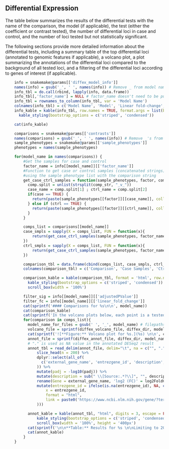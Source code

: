## Differential Expression

The table below summarizes the results of the differential tests with the name of the comparison, the model (if applicable), the test (either the coefficient or contrast tested), the number of differential loci in case and control, and the number of loci tested but not statistically significant.

The following sections provide more detailed information about the differential tests, including a summary table of the top differential loci (annotated to genomic features if applicable), a volcano plot, a plot summarizing the annotations of the differential loci compared to the background of all tested loci, and a filtering of the differential loci according to genes of interest (if applicable).

```r
    info = snakemake@params[['diffex_model_info']]
    names(info) = gsub('_', ' ', names(info)) # Remove _ from model names
    info_tbl = do.call(rbind, lapply(info, data.frame))
    info_tbl[,'factor_name'] = NULL # factor_name doesn't need to be put in report, used internally by Rscripts
    info_tbl = rownames_to_column(info_tbl, var = 'Model Name')
    colnames(info_tbl) = c('Model Name', 'Model', 'Linear fold-change', 'FDR')
    info_kable = kable(info_tbl, row.names = TRUE, format.args = list(big.mark = ',', scientific = FALSE)) %>%
      kable_styling(bootstrap_options = c('striped', 'condensed'))
```

```r
    cat(info_kable)
```

```r
    comparisons = snakemake@params[['contrasts']]
    names(comparisons) = gsub('_', ' ', names(info)) # Remove _'s from model names - consistent with info list above
    sample_phenotypes = snakemake@params[['sample_phenotypes']]
    phenotypes = names(sample_phenotypes)

    for(model_name in names(comparisons)) {
        #Get the samples for case and control
        factor_name = info[[model_name]][['factor_name']]
        #Function to get case or control samples (concatenated strings)
        #using the sample phenotype list with the comparison string
        get_case_ctrl_samples = function(sample_phenotypes, factor, comp_str, case = FALSE, ctrl = FALSE){
          comp.split = unlist(strsplit(comp_str, "_v_"))
          case_name = comp.split[1] ; ctrl_name = comp.split[2]
          if(case == TRUE) {
            return(paste(sample_phenotypes[[factor]][[case_name]], collapse='<br>'))
          } else if (ctrl == TRUE) {
            return(paste(sample_phenotypes[[factor]][[ctrl_name]], collapse='<br>'))
          }
        }

        comps_list = comparisons[[model_name]]
        case_smpls = sapply(X = comps_list, FUN = function(x){
            return(get_case_ctrl_samples(sample_phenotypes, factor_name, x, case = TRUE))
        })
        ctrl_smpls = sapply(X = comps_list, FUN = function(x){
            return(get_case_ctrl_samples(sample_phenotypes, factor_name, x, ctrl = TRUE))
        })

        comparison_tbl = data.frame(cbind(comps_list, case_smpls, ctrl_smpls))
        colnames(comparison_tbl) = c('Comparison', 'Case Samples', 'Ctrl Samples')

        comparison_kable = kable(comparison_tbl, format = 'html', row.names = FALSE, escape = FALSE, format.args = list(big.mark = ',', scientific = FALSE)) %>%
          kable_styling(bootstrap_options = c('striped', 'condensed')) %>%
          scroll_box(width = '100%')

        filter_sig = info[[model_name]][['adjustedPValue']]
        filter_fc = info[[model_name]][['linear_fold_change']]
        cat(sprintf('#### Comparisons for %s\n\n', model_name))
        cat(comparison_kable)
        cat(sprintf('In the volcano plots below, each point is a tested locus. A gene is considered to be differentially expressed if FDR < %s and | linear fold-change | > %s. Points are colored according to the direction of differential expression with the total number of loci indicated in the legend. The vertical lines correspond to the fold-change cutoff. \n\n', filter_sig, filter_fc))
        for(comparison in comps_list){
          model_name_for_files = gsub(' ', '_', model_name) # filepaths have underscores instead of spaces
          volcano_file = sprintf(diffex_volcano_file, diffex_dir, model_name_for_files, comparison)
          cat(sprintf('![**Figure:** Volcano plot for %s.](%s) \n\n', comparison, volcano_file))
          annot_file = sprintf(diffex_annot_file, diffex_dir, model_name_for_files, comparison)
          # "." is used as NA value in the annotated DESeq2 result
          annot_tbl = read_delim(annot_file, delim="\t", na = c("", ".")) %>%
              slice_head(n = 200) %>%
              dplyr::select(all_of(
                c('external_gene_name', 'entrezgene_id', 'description', 'log2FoldChange', 'padj')
              )) %>%
              mutate(padj = -log10(padj)) %>%
              mutate(description = sub(" \\[Source:.*?\\]", "", description)) %>%
              rename(Gene = external_gene_name, 'log2 (FC)' = log2FoldChange, '-log10 (q-val)' = padj) %>%
              mutate(entrezgene_id = ifelse(is.na(entrezgene_id), NA, cell_spec(
                  x = entrezgene_id,
                  format = "html",
                  link = paste0('https://www.ncbi.nlm.nih.gov/gene/?term=', entrezgene_id)
              )))

          annot_kable = kable(annot_tbl, "html", digits = 3, escape = FALSE, row.names = FALSE, format.args = list(big.mark = ',', scientific = FALSE)) %>%
              kable_styling(bootstrap_options = c('striped', 'condensed')) %>%
              scroll_box(width = '100%', height = '400px')
          cat(sprintf('\n\n**Table:** Results for %s \n\nLimiting to 200 rows max. in html report.', comparison))
          cat(annot_kable)
        }
    }
```